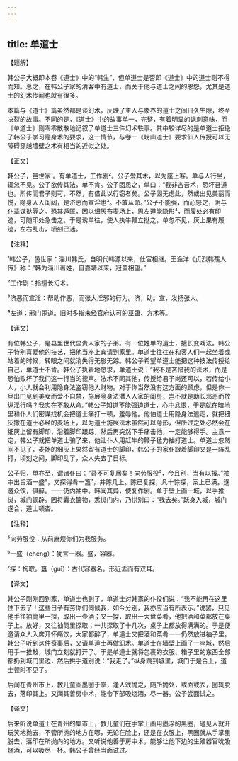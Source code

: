 ```yaml
---
---
---
```

title: 单道士
---




【题解】


韩公子大概即本卷《道士》中的“韩生”，但单道士是否即《道士》中的道士则不得而知。总之，在韩公子家的清客中有道士，而关于他与道士之间的恩怨，尤其是道士的幻术传闻也就有很多。

本篇与《道士》篇虽然都是谈幻术，反映了主人与豢养的道士之间日久生隙，终至决裂的故事。不同的是，《道士》中的故事单一，完整，有着明显的讽刺意味，而《单道士》则零零散散地记叙了单道士三件幻术轶事。其中较详尽的是单道士拒绝了韩公子学习隐身术的要求，这一情节，与卷一《崂山道士》要求仙人传授可以无障碍穿越墙壁之术有相当的近似之处。

【正文】

韩公子，邑世家¹。有单道士，工作剧²。公子爱其术，以为座上客。单与人行坐，辄忽不见。公子欲传其法，单不肯。公子固恳之，单曰：“我非吝吾术，恐坏吾道也。所传而君子则可，不然，有借此以行窃者矣。公子固无虑此，然或出见美丽而悦，隐身入人闺闼，是济恶而宣淫也³。不敢从命。”公子不能强，而心怒之，阴与仆辈谋挞辱之。恐其遁匿，因以细灰布麦场上，思左道能隐形⁴，而履处必有印迹，可随印处急击之。于是诱单往，使人执牛鞭立挞之。单忽不见，灰上果有履迹，左右乱击，顷刻已迷。





【注释】


¹韩公子，邑世家：淄川韩氏，自明代韩源以来，仕宦相继。王渔洋《贞烈韩孺人传》称：“韩为淄川著姓，自嘉靖以来，冠盖相望。”

²工作剧：指擅长幻术。

³济恶而宣淫：帮助作恶，而张大淫邪的行为。济，助。宣，发扬张大。

⁴左道：邪门歪道。旧时多指未经官府认可的巫蛊、方术等。





【译文】


有位韩公子，是县里世代显贵人家的子弟。有一位姓单的道士，擅长变戏法。韩公子特别喜爱他的技艺，把他当座上宾请到家里。单道士往往在和客人们一起坐着或站着的时候，转眼之间就消失得无影无踪。韩公子希望单道士能把这种技法传授给自己，单道士不肯。韩公子执着地恳求，单道士说：“我不是吝惜我的法术，而是恐怕败坏了我们这一行当的德声。法术不同其他，传授给君子尚还可以，若传给小人，小人就会利用隐身法盗窃他人财物。对于你当然没有这方面的顾虑，但是你一旦出门见到美女而爱不自禁，施展隐身法潜入人家的闺房，岂不就是助长邪恶而放纵淫行吗？我实在不敢从命。”韩公子知道不能强迫道士，心中忿恨，于是就在暗地里和仆人们密谋找机会把道士痛打一顿，羞辱他。他怕道士用隐身法逃走，就把细灰撒在道士必经的麦场上，以为道士施展法术虽然可以隐形，但所过之处必然会在细灰上留有脚印，沿着脚印跟踪，然后再突然下手痛击他，一定能够得手。主意一定，韩公子就把单道士骗了来，他让仆人用赶牛的鞭子猛力抽打道士。单道士忽然间不见了，麦场的细灰上果然留有道士的脚印，韩公子的家仆跟着脚印又是一阵乱打，顷刻之间，脚印乱了，众人失去了目标。

公子归，单亦至，谓诸仆曰：“吾不可复居矣！向劳服役⁵，今且别，当有以报。”袖中出旨酒一盛⁶，又探得肴一簋⁷，并陈几上。陈已复探，凡十馀探，案上已满。遂邀众饮，俱醉。一一仍内袖中。韩闻其异，使复作剧。单于壁上画一城，以手推挝，城门顿辟。因将囊衣箧物，悉掷门内，乃拱别曰：“我去矣。”跃身入城，城门遂合，道士顿杳。





【注释】


⁵向劳服役：从前麻烦你们为我服务。

⁶一盛（chéng）：犹言一器。盛，容器。

⁷探：掏取。簋（guǐ）：古代容器名。形近盂而有双耳。





【译文】


韩公子刚刚回到家，单道士也到了，单道士对韩家的仆役们说：“我不能再在这里住下去了！这些日子有劳你们伺候我，如今分别，我亦应当有所表示。”说罢，只见他手往袖筒里一探，取出一壶酒；又一探，取出一大盘菜肴，他把酒和菜都放在桌子上。放好，又往袖筒里探取；一共探取了十几次，桌子上都放得满满的。于是便邀请众人入席开怀痛饮，大家都醉了，单道士又把酒和菜肴一一仍然放进袖子里。韩公子听到这件奇事后，又请单道士再做幻术。单道士在墙壁上画了一座城，然后用手一推敲，城门立刻就打开了。于是单道士就将包裹的衣服、箱子里的东西全部都扔到城门里边，然后拱手道别说：“我走了。”纵身跳到城里，城门于是合上，道士顿时不见了。

后闻在青州市上，教儿童画墨圈于掌，逢人戏抛之，随所抛处，或面或衣，圈辄脱去，落印其上。又闻其善房中术，能令下部吸烧酒，尽一器。公子尝面试之。





【译文】


后来听说单道士在青州的集市上，教儿童们在手掌上画用墨涂的黑圈，碰见人就开玩笑地抛去，不管所抛的地方在哪，无论在脸上，还是在衣服上，黑圈就从手掌里脱去，落印在所抛向的地方。又听说他善于房中术，能够让他下边的生殖器官吮吸烧酒，可以吸尽一杯。韩公子曾经当面试过。